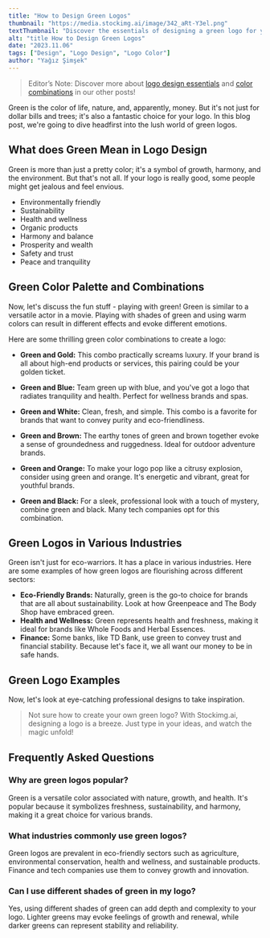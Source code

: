 ```yaml
---
title: "How to Design Green Logos"
thumbnail: "https://media.stockimg.ai/image/342_aRt-Y3el.png"
textThumbnail: "Discover the essentials of designing a green logo for your business! Learn its meaning in design, color combinations, examples and more!"
alt: "title How to Design Green Logos"
date: "2023.11.06"
tags: ["Design", "Logo Design", "Logo Color"]
author: "Yağız Şimşek"
---
```


<CustomImage
  src="https://media.stockimg.ai/image/342_aRt-Y3el.png"
  alt="a black space logo"
/>

> Editor’s Note: Discover more about [logo design essentials](https://stockimg.ai/blog/design/how-to-design-a-logo) and [color combinations](https://stockimg.ai/blog/design/the-psychology-of-color-in-design) in our other posts!

Green is the color of life, nature, and, apparently, money. But it's not just for dollar bills and trees; it's also a fantastic choice for your logo. In this blog post, we're going to dive headfirst into the lush world of green logos.

## What does Green Mean in Logo Design

Green is more than just a pretty color; it's a symbol of growth, harmony, and the environment. But that's not all. If your logo is really good, some people might get jealous and feel envious.

- Environmentally friendly
- Sustainability
- Health and wellness
- Organic products
- Harmony and balance
- Prosperity and wealth
- Safety and trust
- Peace and tranquility

## Green Color Palette and Combinations

Now, let's discuss the fun stuff - playing with green! Green is similar to a versatile actor in a movie. Playing with shades of green and using warm colors can result in different effects and evoke different emotions. 

Here are some thrilling green color combinations to create a logo:
  
- **Green and Gold:** This combo practically screams luxury. If your brand is all about high-end products or services, this pairing could be your golden ticket.
 
- **Green and Blue:** Team green up with blue, and you've got a logo that radiates tranquility and health. Perfect for wellness brands and spas.
 
- **Green and White:** Clean, fresh, and simple. This combo is a favorite for brands that want to convey purity and eco-friendliness.
 
- **Green and Brown:** The earthy tones of green and brown together evoke a sense of groundedness and ruggedness. Ideal for outdoor adventure brands.
 
- **Green and Orange:** To make your logo pop like a citrusy explosion, consider using green and orange. It's energetic and vibrant, great for youthful brands.
 
- **Green and Black:** For a sleek, professional look with a touch of mystery, combine green and black. Many tech companies opt for this combination. 


## Green Logos in Various Industries

Green isn't just for eco-warriors. It has a place in various industries. Here are some examples of how green logos are flourishing across different sectors:

- **Eco-Friendly Brands:** Naturally, green is the go-to choice for brands that are all about sustainability. Look at how Greenpeace and The Body Shop have embraced green.
- **Health and Wellness:** Green represents health and freshness, making it ideal for brands like Whole Foods and Herbal Essences.
- **Finance:** Some banks, like TD Bank, use green to convey trust and financial stability. Because let's face it, we all want our money to be in safe hands.

## Green Logo Examples
Now, let's look at eye-catching professional designs to take inspiration.

<CustomImage
  src="https://raw.githubusercontent.com/Abdurrahman-Subh/mdx-blog/main/images/gallery-green-logos.png"
  alt=""
/>

>Not sure how to create your own green logo? With Stockimg.ai, designing a logo is a breeze. Just type in your ideas, and watch the magic unfold!

## Frequently Asked Questions
### Why are green logos popular?
Green is a versatile color associated with nature, growth, and health. It's popular because it symbolizes freshness, sustainability, and harmony, making it a great choice for various brands.
### What industries commonly use green logos?
Green logos are prevalent in eco-friendly sectors such as agriculture, environmental conservation, health and wellness, and sustainable products. Finance and tech companies use them to convey growth and innovation.
### Can I use different shades of green in my logo?
Yes, using different shades of green can add depth and complexity to your logo. Lighter greens may evoke feelings of growth and renewal, while darker greens can represent stability and reliability.